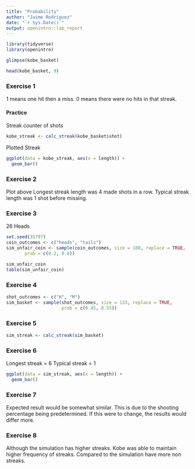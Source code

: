 ```yaml
---
title: "Probability"
author: "Jaime Rodriguez"
date: "`r Sys.Date()`"
output: openintro::lab_report
---
```


```r
library(tidyverse)
library(openintro)
```

```r
glimpse(kobe_basket)
```

```r
head(kobe_basket, 9)
```

### Exercise 1
1 means one hit then a miss. 0 means there were no hits in that streak.


#### Practice

Streak counter of shots
```r
kobe_streak <- calc_streak(kobe_basket$shot)
```

Plotted Streak
```r
ggplot(data = kobe_streak, aes(x = length)) +
  geom_bar()
```

### Exercise 2
Plot above
Longest streak length was 4 made shots in a row. 
Typical streak length was 1 shot before missing. 

### Exercise 3
26 Heads
```r
set.seed(35797)
coin_outcomes <- c("heads", "tails")
sim_unfair_coin <- sample(coin_outcomes, size = 100, replace = TRUE,
       prob = c(0.2, 0.8))
```

```r
sim_unfair_coin
table(sim_unfair_coin)
```

### Exercise 4

```r
shot_outcomes <- c("H", "M")
sim_basket <- sample(shot_outcomes, size = 133, replace = TRUE,
                     prob = c(0.45, 0.55))
```


### Exercise 5
```r
sim_streak <- calc_streak(sim_basket)
```

### Exercise 6
Longest streak = 6
Typical streak = 1
```r
ggplot(data = sim_streak, aes(x = length)) +
  geom_bar()
```
### Exercise 7
Expected result would be somewhat similar. This is due to the shooting percentage being predetermined. If this were to change, the results would differ more.

### Exercise 8
Although the simulation has higher streaks. Kobe was able to maintain higher frequency of streaks. Compared to the simulation have more non streaks. 




















